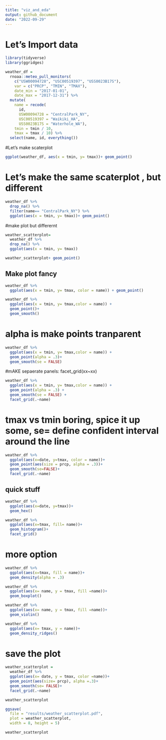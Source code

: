 ```yaml
---
title: "viz_and_eda"
output: github_document
date: "2022-09-29"
---
```

# Let's Import data
```r
library(tidyverse)
library(ggridges)
```


```r
weather_df = 
  rnoaa::meteo_pull_monitors(
    c("USW00094728", "USC00519397", "USS0023B17S"),
    var = c("PRCP", "TMIN", "TMAX"), 
    date_min = "2017-01-01",
    date_max = "2017-12-31") %>%
  mutate(
    name = recode(
      id, 
      USW00094728 = "CentralPark_NY", 
      USC00519397 = "Waikiki_HA",
      USS0023B17S = "Waterhole_WA"),
    tmin = tmin / 10,
    tmax = tmax / 10) %>%
  select(name, id, everything())
```

#Let's make scaterplot
```r
ggplot(weather_df, aes(x = tmin, y= tmax))+ geom_point()
```

# Let's make the same scaterplot , but different
```r
weather_df %>% 
  drop_na() %>% 
  filter(name== "CentralPark_NY") %>% 
  ggplot(aes(x = tmin, y= tmax))+ geom_point()
```

#make plot but differernt
```r
weather_scatterplot=
  weather_df %>% 
  drop_na() %>% 
  ggplot(aes(x = tmin, y= tmax))

weather_scatterplot+ geom_point()
```


## Make plot fancy
```r
weather_df %>% 
  ggplot(aes(x = tmin, y= tmax, color = name)) + geom_point()
```


```r
weather_df %>% 
  ggplot(aes(x = tmin, y= tmax,color = name)) + 
  geom_point()+ 
  geom_smooth()
```
# alpha is make points tranparent
```r
weather_df %>% 
  ggplot(aes(x = tmin, y= tmax,color = name)) + 
  geom_point(alpha = .3)+ 
  geom_smooth(se = FALSE)
```

#mAKE sepaerate panels: facet_grid(xx~xx)
```r
weather_df %>% 
  ggplot(aes(x = tmin, y= tmax,color = name)) + 
  geom_point(alpha = .3) + 
  geom_smooth(se = FALSE) +
  facet_grid(.~name)
```


# tmax vs tmin boring, spice it up some, se= define confident interval around the line
```r
weather_df %>% 
  ggplot(aes(x=date, y=tmax, color = name))+
  geom_point(aes(size = prcp, alpha = .3))+
  geom_smooth(se=FALSE)+
  facet_grid(.~name)
```

## quick stuff
```r
weather_df %>% 
  ggplot(aes(x=date, y=tmax))+
  geom_hex()
```

```r
weather_df %>% 
  ggplot(aes(x=tmax, fill= name))+
  geom_histogram()+
  facet_grid()
```


# more option
```r
weather_df %>% 
  ggplot(aes(x=tmax, fill = name))+
  geom_density(alpha = .3)
```

```r
weather_df %>% 
  ggplot(aes(x= name, y = tmax, fill =name))+
  geom_boxplot()
```


```r
weather_df %>% 
  ggplot(aes(x= name, y = tmax, fill =name))+
  geom_violin()
```

```r
weather_df %>% 
  ggplot(aes(x= tmax, y = name))+
  geom_density_ridges()
```

# save the plot

```r
weather_scatterplot =
  weather_df %>% 
  ggplot(aes(x= date, y = tmax, color =name))+
  geom_point(aes(size= prcp), alpha =.3)+
  geom_smooth(se= FALSE)+
  facet_grid(.~name)

weather_scatterplot

ggsave(
  file = "results/weather_scatterplot.pdf",
  plot = weather_scatterplot,
  width = 8, height = 5)
```

```r
weather_scatterplot
```

